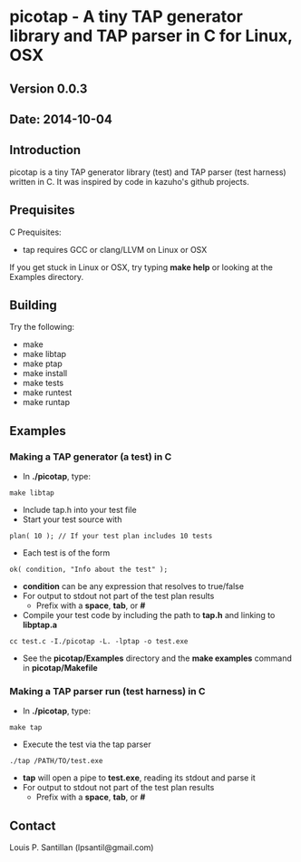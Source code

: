 = picotap - A tiny TAP generator library and TAP parser in C for Linux, OSX =

== Version 0.0.3 ==

== Date: 2014-10-04 ==

== Introduction ==
picotap is a tiny TAP generator library (test) and TAP parser (test harness) written in C.  It was inspired by code in kazuho's github projects.

== Prequisites ==
C Prequisites:
* tap requires GCC or clang/LLVM on Linux or OSX

If you get stuck in Linux or OSX, try typing '''make help''' or looking at the Examples directory.

== Building ==
Try the following:
* make
* make libtap
* make ptap
* make install
* make tests
* make runtest
* make runtap

== Examples ==
=== Making a TAP generator (a test) in C ===
* In '''./picotap''', type:
 make libtap
* Include tap.h into your test file
* Start your test source with
 plan( 10 ); // If your test plan includes 10 tests
* Each test is of the form
 ok( condition, "Info about the test" );
* '''condition''' can be any expression that resolves to true/false
* For output to stdout not part of the test plan results
** Prefix with a '''space''', '''tab''', or '''#'''
* Compile your test code by including the path to '''tap.h''' and linking to '''libptap.a'''
 cc test.c -I./picotap -L. -lptap -o test.exe
* See the '''picotap/Examples''' directory and the '''make examples''' command in '''picotap/Makefile'''

=== Making a TAP parser run (test harness) in C ===
* In '''./picotap''', type:
 make tap
* Execute the test via the tap parser
 ./tap /PATH/TO/test.exe
* '''tap''' will open a pipe to '''test.exe''', reading its stdout and parse it
* For output to stdout not part of the test plan results
** Prefix with a '''space''', '''tab''', or '''#'''

== Contact ==
Louis P. Santillan (lpsantil@gmail.com)
